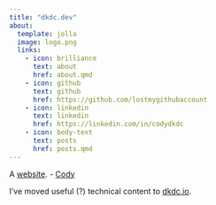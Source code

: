 ```yaml
---
title: "dkdc.dev"
about:
  template: jolla
  image: logo.png
  links:
    - icon: brilliance
      text: about
      href: about.qmd
    - icon: github
      text: github
      href: https://github.com/lostmygithubaccount
    - icon: linkedin
      text: linkedin
      href: https://linkedin.com/in/codydkdc
    - icon: body-text
      text: posts
      href: posts.qmd
---
```


A [website](about.qmd#website). - [Cody](about.qmd#me)

::: {.callout-important title="This is not the website you are looking for!"}
I've moved useful (?) technical content to [dkdc.io](https://dkdc.io).
:::

